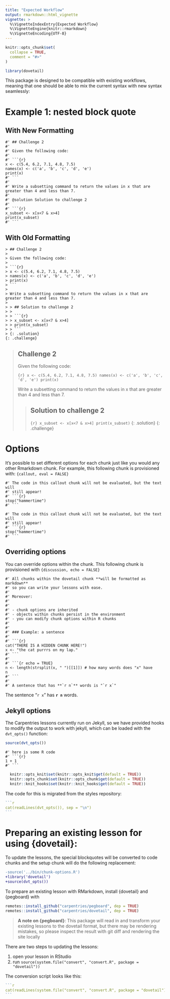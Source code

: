 ```yaml
---
title: "Expected Workflow"
output: rmarkdown::html_vignette
vignette: >
  %\VignetteIndexEntry{Expected Workflow}
  %\VignetteEngine{knitr::rmarkdown}
  %\VignetteEncoding{UTF-8}
---
```


```r
knitr::opts_chunk$set(
  collapse = TRUE,
  comment = "#>"
)
```

```r
library(dovetail)
```

This package is designed to be compatible with existing workflows, meaning that
one should be able to mix the current syntax with new syntax seamlessly:

# Example 1: nested block quote

<div class="row" markdown="1">

<div class="col-md-6" markdown="1">

## With New Formatting

```challenge
#' ## Challenge 2
#' 
#' Given the following code:
#'
#' ```{r}
x <- c(5.4, 6.2, 7.1, 4.8, 7.5)
names(x) <- c('a', 'b', 'c', 'd', 'e')
print(x)
#' ```
#'
#' Write a subsetting command to return the values in x that are greater than 4 and less than 7.
#'
#' @solution Solution to challenge 2
#'
#' ```{r}
x_subset <- x[x<7 & x>4]
print(x_subset)
#' ```
```

</div>
<div class="col-md-6" markdown="1">

## With Old Formatting

````
> ## Challenge 2
> 
> Given the following code:
> 
> ```{r}
> x <- c(5.4, 6.2, 7.1, 4.8, 7.5)
> names(x) <- c('a', 'b', 'c', 'd', 'e')
> print(x)
> ```
> 
> Write a subsetting command to return the values in x that are greater than 4 and less than 7.
> 
> > ## Solution to challenge 2
> > 
> > ```{r}
> > x_subset <- x[x<7 & x>4]
> > print(x_subset)
> > ```
> {: .solution}
{: .challenge}
````

> ## Challenge 2
> 
> Given the following code:
> 
> ```{r}
> x <- c(5.4, 6.2, 7.1, 4.8, 7.5)
> names(x) <- c('a', 'b', 'c', 'd', 'e')
> print(x)
> ```
> 
> Write a subsetting command to return the values in x that are greater than 4 and less than 7.
> 
> > ## Solution to challenge 2
> > 
> > ```{r}
> > x_subset <- x[x<7 & x>4]
> > print(x_subset)
> > ```
> {: .solution}
{: .challenge}


</div>
</div>


# Options

It's possible to set different options for each chunk just like you would any
other Rmarkdown chunk. For example, this following chunk is provisioned with:
 `{callout, eval = FALSE}`


```callout
#' The code in this callout chunk will not be evaluated, but the text will
#' still appear!
#' ```{r}
stop("hammertime")
#' ```
```
<!-- NB: I have to cheat a little here -->
```callout
#' The code in this callout chunk will not be evaluated, but the text will
#' still appear!
#' ```{r}
stop("hammertime")
#' ```
```


## Overriding options

You can override options within the chunk. This following chunk is provisioned
with `{discussion, echo = FALSE}`

```discussion
#' All chunks within the dovetail chunk **will be formatted as markdown**
#' so you can write your lessons with ease.
#' 
#' Moreover:
#' 
#'
#' - chunk options are inherited
#' - objects within chunks persist in the environment
#' - you can modify chunk options within R chunks
#'
#' 
#' ### Example: a sentence
#' 
#' ```{r}
cat("THERE IS A HIDDEN CHUNK HERE!")
x <- "the cat purrrs on my lap."
#' ```
#'
#' ```{r echo = TRUE}
n <- length(strsplit(x, " ")[[1]]) # how many words does "x" have
n
#' ```
#'
#' A sentence that has **`r n`** words is "`r x`"
```

The sentence "`r x`" has **`r n`** words.

## Jekyll options

The Carpentries lessons currently run on Jekyll, so we have provided hooks to
modify the output to work with jekyll, which can be loaded with the `dvt_opts()`
function:

```r
source(dvt_opts())
```

```challenge
#' here is some R code
#' ```{r}
1 + 1
#' ```
```

```r
  knitr::opts_knit$set(knitr::opts_knit$get(default = TRUE))
  knitr::opts_chunk$set(knitr::opts_chunk$get(default = TRUE))
  knitr::knit_hooks$set(knitr::knit_hooks$get(default = TRUE))
```

The code for this is migrated from the styles repository:

````r
```r
cat(readLines(dvt_opts()), sep = "\n")
```
````


# Preparing an existing lesson for using {dovetail}:

To update the lessons, the special blockquotes will be converted to code chunks and the setup chunk will do the following replacement:

```diff
-source('../bin/chunk-options.R')
+library('dovetail')
+source(dvt_opts())
```

To prepare an existing lesson with RMarkdown, install {dovetail} and {pegboard}
with

```r
remotes::install_github("carpentries/pegboard", dep = TRUE)
remotes::install_github("carpentries/dovetail", dep = TRUE)
```

> **A note on {pegboard}**: This package will read in and transform your
> existing lessons to the dovetail format, but there may be rendering mistakes, 
> so please inspect the result with git diff and rendering the site locally

There are two steps to updating the lessons:

 1. open your lesson in RStudio
 2. run `source(system.file("convert", "convert.R", package = "dovetail"))`
 
The conversion script looks like this:

````r
```r
cat(readLines(system.file("convert", "convert.R", package = "dovetail")), sep = "\n")
```
````
